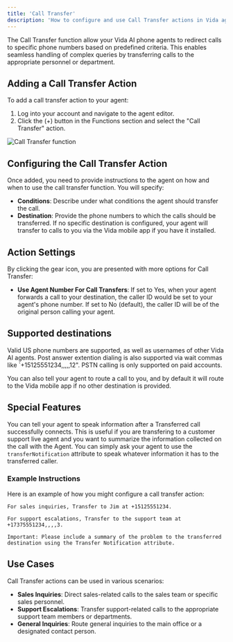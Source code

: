 ```yaml
---
title: 'Call Transfer'
description: 'How to configure and use Call Transfer actions in Vida agents.'
---
```


The Call Transfer function allow your Vida AI phone agents to redirect calls to specific phone numbers based on predefined criteria. This enables seamless handling of complex queries by transferring calls to the appropriate personnel or department.

## Adding a Call Transfer Action

To add a call transfer action to your agent:
1. Log into your account and navigate to the agent editor.
2. Click the (+) button in the Functions section and select the "Call Transfer" action.

![Call Transfer function](https://vidapublic.s3.us-east-2.amazonaws.com/vida-edit-agent-functions-transfer.png "Call Transfer function")

## Configuring the Call Transfer Action

Once added, you need to provide instructions to the agent on how and when to use the call transfer function. You will specify:
- **Conditions**: Describe under what conditions the agent should transfer the call.
- **Destination**: Provide the phone numbers to which the calls should be transferred. If no specific destination is configured, your agent will transfer to calls to you via the Vida mobile app if you have it installed.

## Action Settings
By clicking the gear icon, you are presented with more options for Call Transfer:
- **Use Agent Number For Call Transfers**: If set to Yes, when your agent forwards a call to your destination, the caller ID would be set to your agent's phone number. If set to No (default), the caller ID will be of the original person calling your agent. 

## Supported destinations

Valid US phone numbers are supported, as well as usernames of other Vida AI agents. Post answer extention dialing is also supported via wait commas like `+15125551234,,,,,12". PSTN calling is only supported on paid accounts.

You can also tell your agent to route a call to you, and by default it will route to the Vida mobile app if no other destination is provided.

## Special Features

You can tell your agent to speak information after a Transferred call successfully connects. This is useful if you are transfering to a customer support live agent and you want to summarize the information collected on the call with the Agent. You can simply ask your agent to use the `transferNotification` attribute to speak whatever information it has to the transferred caller.

### Example Instructions

Here is an example of how you might configure a call transfer action:

```plaintext
For sales inquiries, Transfer to Jim at +15125551234.

For support escalations, Transfer to the support team at +17375551234,,,,3. 

Important: Please include a summary of the problem to the transferred destination using the Transfer Notification attribute.
```

## Use Cases

Call Transfer actions can be used in various scenarios:
- **Sales Inquiries**: Direct sales-related calls to the sales team or specific sales personnel.
- **Support Escalations**: Transfer support-related calls to the appropriate support team members or departments.
- **General Inquiries**: Route general inquiries to the main office or a designated contact person.

